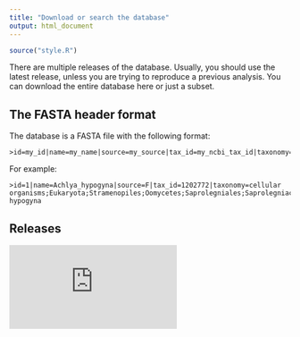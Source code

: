 ```yaml
---
title: "Download or search the database"
output: html_document
---
```


```r
source("style.R")
```

There are multiple releases of the database.
Usually, you should use the latest release, unless you are trying to reproduce a previous analysis.
You can download the entire database here or just a subset.

## The FASTA header format

The database is a FASTA file with the following format:

```
>id=my_id|name=my_name|source=my_source|tax_id=my_ncbi_tax_id|taxonomy=my;taxonomic;classification
```

For example:

```
>id=1|name=Achlya_hypogyna|source=F|tax_id=1202772|taxonomy=cellular organisms;Eukaryota;Stramenopiles;Oomycetes;Saprolegniales;Saprolegniaceae;Achlya;Achlya hypogyna
```

## Releases

<iframe class = "shiny_frame" src="http://oomy.cgrb.oregonstate.edu:3838/grunwald/OomyceteDB_dev/search" frameBorder="0">
</iframe>

